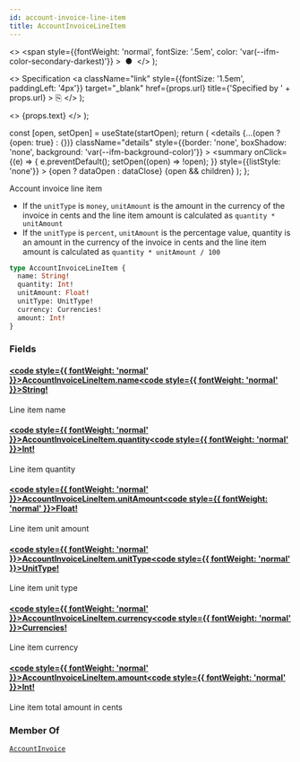 ```yaml
---
id: account-invoice-line-item
title: AccountInvoiceLineItem
---
```


  <>
    <span
      style={{fontWeight: 'normal', fontSize: '.5em', color: 'var(--ifm-color-secondary-darkest)'}}
    >
      &nbsp;●&nbsp;
    </span>
  </>
);

  <>
    Specification
    <a
      className="link"
      style={{fontSize: '1.5em', paddingLeft: '4px'}}
      target="_blank"
      href={props.url}
      title={'Specified by ' + props.url}
    >
      ⎘
    </a>
  </>
);

  <>
    <span className={props.class}>{props.text}</span>
  </>
);


  const [open, setOpen] = useState(startOpen);
  return (
    <details
      {...(open ? {open: true} : {})}
      className="details"
      style={{border: 'none', boxShadow: 'none', background: 'var(--ifm-background-color)'}}
    >
      <summary
        onClick={(e) => {
          e.preventDefault();
          setOpen((open) => !open);
        }}
        style={{listStyle: 'none'}}
      >
        {open ? dataOpen : dataClose}
      </summary>
      {open && children}
    </details>
  );
};

Account invoice line item

- If the `unitType` is `money`, `unitAmount` is the amount in the currency of the invoice in cents
  and the line item amount is calculated as `quantity * unitAmount`
- If the `unitType` is `percent`, `unitAmount` is the percentage value, quantity is an amount in the currency of the invoice in cents and the line item amount is calculated as `quantity * unitAmount / 100`

```graphql
type AccountInvoiceLineItem {
  name: String!
  quantity: Int!
  unitAmount: Float!
  unitType: UnitType!
  currency: Currencies!
  amount: Int!
}
```

### Fields

#### [<code style={{ fontWeight: 'normal' }}>AccountInvoiceLineItem.<b>name</b></code>](#)<Bullet />[<code style={{ fontWeight: 'normal' }}><b>String!</b></code>](/docs/apis/graphql/types/scalars/string.mdx) <Badge class="badge badge--secondary badge--non_null" text="non-null"/> <Badge class="badge badge--secondary " text="scalar"/>

Line item name

#### [<code style={{ fontWeight: 'normal' }}>AccountInvoiceLineItem.<b>quantity</b></code>](#)<Bullet />[<code style={{ fontWeight: 'normal' }}><b>Int!</b></code>](/docs/apis/graphql/types/scalars/int.mdx) <Badge class="badge badge--secondary badge--non_null" text="non-null"/> <Badge class="badge badge--secondary " text="scalar"/>

Line item quantity

#### [<code style={{ fontWeight: 'normal' }}>AccountInvoiceLineItem.<b>unitAmount</b></code>](#)<Bullet />[<code style={{ fontWeight: 'normal' }}><b>Float!</b></code>](/docs/apis/graphql/types/scalars/float.mdx) <Badge class="badge badge--secondary badge--non_null" text="non-null"/> <Badge class="badge badge--secondary " text="scalar"/>

Line item unit amount

#### [<code style={{ fontWeight: 'normal' }}>AccountInvoiceLineItem.<b>unitType</b></code>](#)<Bullet />[<code style={{ fontWeight: 'normal' }}><b>UnitType!</b></code>](/docs/apis/graphql/types/enums/unit-type.mdx) <Badge class="badge badge--secondary badge--non_null" text="non-null"/> <Badge class="badge badge--secondary " text="enum"/>

Line item unit type

#### [<code style={{ fontWeight: 'normal' }}>AccountInvoiceLineItem.<b>currency</b></code>](#)<Bullet />[<code style={{ fontWeight: 'normal' }}><b>Currencies!</b></code>](/docs/apis/graphql/types/enums/currencies.mdx) <Badge class="badge badge--secondary badge--non_null" text="non-null"/> <Badge class="badge badge--secondary " text="enum"/>

Line item currency

#### [<code style={{ fontWeight: 'normal' }}>AccountInvoiceLineItem.<b>amount</b></code>](#)<Bullet />[<code style={{ fontWeight: 'normal' }}><b>Int!</b></code>](/docs/apis/graphql/types/scalars/int.mdx) <Badge class="badge badge--secondary badge--non_null" text="non-null"/> <Badge class="badge badge--secondary " text="scalar"/>

Line item total amount in cents

### Member Of

[`AccountInvoice`](/docs/apis/graphql/types/objects/account-invoice.mdx) <Badge class="badge badge--secondary badge--relation" text="object"/>
